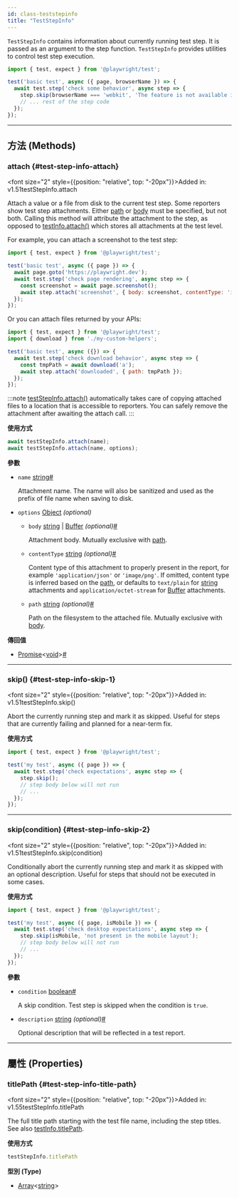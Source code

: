 ```yaml
---
id: class-teststepinfo
title: "TestStepInfo"
---
```



`TestStepInfo` contains information about currently running test step. It is passed as an argument to the step function. `TestStepInfo` provides utilities to control test step execution.

```js
import { test, expect } from '@playwright/test';

test('basic test', async ({ page, browserName }) => {
  await test.step('check some behavior', async step => {
    step.skip(browserName === 'webkit', 'The feature is not available in WebKit');
    // ... rest of the step code
  });
});
```


---

## 方法 (Methods)

### attach {#test-step-info-attach}

<font size="2" style={{position: "relative", top: "-20px"}}>Added in: v1.51</font><x-search>testStepInfo.attach</x-search>

Attach a value or a file from disk to the current test step. Some reporters show test step attachments. Either [path](/api/class-teststepinfo.mdx#test-step-info-attach-option-path) or [body](/api/class-teststepinfo.mdx#test-step-info-attach-option-body) must be specified, but not both. Calling this method will attribute the attachment to the step, as opposed to [testInfo.attach()](/api/class-testinfo.mdx#test-info-attach) which stores all attachments at the test level.

For example, you can attach a screenshot to the test step:

```js
import { test, expect } from '@playwright/test';

test('basic test', async ({ page }) => {
  await page.goto('https://playwright.dev');
  await test.step('check page rendering', async step => {
    const screenshot = await page.screenshot();
    await step.attach('screenshot', { body: screenshot, contentType: 'image/png' });
  });
});
```

Or you can attach files returned by your APIs:

```js
import { test, expect } from '@playwright/test';
import { download } from './my-custom-helpers';

test('basic test', async ({}) => {
  await test.step('check download behavior', async step => {
    const tmpPath = await download('a');
    await step.attach('downloaded', { path: tmpPath });
  });
});
```

:::note
[testStepInfo.attach()](/api/class-teststepinfo.mdx#test-step-info-attach) automatically takes care of copying attached files to a location that is accessible to reporters. You can safely remove the attachment after awaiting the attach call.
:::

**使用方式**

```js
await testStepInfo.attach(name);
await testStepInfo.attach(name, options);
```

**參數**
- `name` [string]<a aria-hidden="true" tabIndex="-1" class="list-anchor-link" id="test-step-info-attach-option-name"/><a href="#test-step-info-attach-option-name" class="list-anchor">#</a>
  
  Attachment name. The name will also be sanitized and used as the prefix of file name when saving to disk.
- `options` [Object] *(optional)*
  - `body` [string] | [Buffer] *(optional)*<a aria-hidden="true" tabIndex="-1" class="list-anchor-link" id="test-step-info-attach-option-body"/><a href="#test-step-info-attach-option-body" class="list-anchor">#</a>
    
    Attachment body. Mutually exclusive with [path](/api/class-teststepinfo.mdx#test-step-info-attach-option-path).
  - `contentType` [string] *(optional)*<a aria-hidden="true" tabIndex="-1" class="list-anchor-link" id="test-step-info-attach-option-content-type"/><a href="#test-step-info-attach-option-content-type" class="list-anchor">#</a>
    
    Content type of this attachment to properly present in the report, for example `'application/json'` or `'image/png'`. If omitted, content type is inferred based on the [path](/api/class-teststepinfo.mdx#test-step-info-attach-option-path), or defaults to `text/plain` for [string] attachments and `application/octet-stream` for [Buffer] attachments.
  - `path` [string] *(optional)*<a aria-hidden="true" tabIndex="-1" class="list-anchor-link" id="test-step-info-attach-option-path"/><a href="#test-step-info-attach-option-path" class="list-anchor">#</a>
    
    Path on the filesystem to the attached file. Mutually exclusive with [body](/api/class-teststepinfo.mdx#test-step-info-attach-option-body).

**傳回值**
- [Promise]&lt;[void]&gt;<a aria-hidden="true" tabIndex="-1" class="list-anchor-link" id="test-step-info-attach-return"/><a href="#test-step-info-attach-return" class="list-anchor">#</a>

---

### skip() {#test-step-info-skip-1}

<font size="2" style={{position: "relative", top: "-20px"}}>Added in: v1.51</font><x-search>testStepInfo.skip()</x-search>

Abort the currently running step and mark it as skipped. Useful for steps that are currently failing and planned for a near-term fix.

**使用方式**

```js
import { test, expect } from '@playwright/test';

test('my test', async ({ page }) => {
  await test.step('check expectations', async step => {
    step.skip();
    // step body below will not run
    // ...
  });
});
```

---

### skip(condition) {#test-step-info-skip-2}

<font size="2" style={{position: "relative", top: "-20px"}}>Added in: v1.51</font><x-search>testStepInfo.skip(condition)</x-search>

Conditionally abort the currently running step and mark it as skipped with an optional description. Useful for steps that should not be executed in some cases.

**使用方式**

```js
import { test, expect } from '@playwright/test';

test('my test', async ({ page, isMobile }) => {
  await test.step('check desktop expectations', async step => {
    step.skip(isMobile, 'not present in the mobile layout');
    // step body below will not run
    // ...
  });
});
```

**參數**
- `condition` [boolean]<a aria-hidden="true" tabIndex="-1" class="list-anchor-link" id="test-step-info-skip-2-option-condition"/><a href="#test-step-info-skip-2-option-condition" class="list-anchor">#</a>
  
  A skip condition. Test step is skipped when the condition is `true`.
- `description` [string] *(optional)*<a aria-hidden="true" tabIndex="-1" class="list-anchor-link" id="test-step-info-skip-2-option-description"/><a href="#test-step-info-skip-2-option-description" class="list-anchor">#</a>
  
  Optional description that will be reflected in a test report.

---

## 屬性 (Properties)

### titlePath {#test-step-info-title-path}

<font size="2" style={{position: "relative", top: "-20px"}}>Added in: v1.55</font><x-search>testStepInfo.titlePath</x-search>

The full title path starting with the test file name, including the step titles. See also [testInfo.titlePath](/api/class-testinfo.mdx#test-info-title-path).

**使用方式**

```js
testStepInfo.titlePath
```

**型別 (Type)**
- [Array]&lt;[string]&gt;


[Accessibility]: /api/class-accessibility.mdx "Accessibility"
[Android]: /api/class-android.mdx "Android"
[AndroidDevice]: /api/class-androiddevice.mdx "AndroidDevice"
[AndroidInput]: /api/class-androidinput.mdx "AndroidInput"
[AndroidSocket]: /api/class-androidsocket.mdx "AndroidSocket"
[AndroidWebView]: /api/class-androidwebview.mdx "AndroidWebView"
[APIRequest]: /api/class-apirequest.mdx "APIRequest"
[APIRequestContext]: /api/class-apirequestcontext.mdx "APIRequestContext"
[APIResponse]: /api/class-apiresponse.mdx "APIResponse"
[APIResponseAssertions]: /api/class-apiresponseassertions.mdx "APIResponseAssertions"
[Browser]: /api/class-browser.mdx "Browser"
[BrowserContext]: /api/class-browsercontext.mdx "BrowserContext"
[BrowserServer]: /api/class-browserserver.mdx "BrowserServer"
[BrowserType]: /api/class-browsertype.mdx "BrowserType"
[CDPSession]: /api/class-cdpsession.mdx "CDPSession"
[Clock]: /api/class-clock.mdx "Clock"
[ConsoleMessage]: /api/class-consolemessage.mdx "ConsoleMessage"
[Coverage]: /api/class-coverage.mdx "Coverage"
[Dialog]: /api/class-dialog.mdx "Dialog"
[Download]: /api/class-download.mdx "Download"
[Electron]: /api/class-electron.mdx "Electron"
[ElectronApplication]: /api/class-electronapplication.mdx "ElectronApplication"
[ElementHandle]: /api/class-elementhandle.mdx "ElementHandle"
[FileChooser]: /api/class-filechooser.mdx "FileChooser"
[Frame]: /api/class-frame.mdx "Frame"
[FrameLocator]: /api/class-framelocator.mdx "FrameLocator"
[GenericAssertions]: /api/class-genericassertions.mdx "GenericAssertions"
[JSHandle]: /api/class-jshandle.mdx "JSHandle"
[Keyboard]: /api/class-keyboard.mdx "Keyboard"
[Locator]: /api/class-locator.mdx "Locator"
[LocatorAssertions]: /api/class-locatorassertions.mdx "LocatorAssertions"
[Logger]: /api/class-logger.mdx "Logger"
[Mouse]: /api/class-mouse.mdx "Mouse"
[Page]: /api/class-page.mdx "Page"
[PageAssertions]: /api/class-pageassertions.mdx "PageAssertions"
[Playwright]: /api/class-playwright.mdx "Playwright"
[PlaywrightAssertions]: /api/class-playwrightassertions.mdx "PlaywrightAssertions"
[Request]: /api/class-request.mdx "Request"
[Response]: /api/class-response.mdx "Response"
[Route]: /api/class-route.mdx "Route"
[Selectors]: /api/class-selectors.mdx "Selectors"
[SnapshotAssertions]: /api/class-snapshotassertions.mdx "SnapshotAssertions"
[TimeoutError]: /api/class-timeouterror.mdx "TimeoutError"
[Touchscreen]: /api/class-touchscreen.mdx "Touchscreen"
[Tracing]: /api/class-tracing.mdx "Tracing"
[Video]: /api/class-video.mdx "Video"
[WebError]: /api/class-weberror.mdx "WebError"
[WebSocket]: /api/class-websocket.mdx "WebSocket"
[WebSocketRoute]: /api/class-websocketroute.mdx "WebSocketRoute"
[Worker]: /api/class-worker.mdx "Worker"
[Fixtures]: /api/class-fixtures.mdx "Fixtures"
[FullConfig]: /api/class-fullconfig.mdx "FullConfig"
[FullProject]: /api/class-fullproject.mdx "FullProject"
[Location]: /api/class-location.mdx "Location"
[Test]: /api/class-test.mdx "Test"
[TestConfig]: /api/class-testconfig.mdx "TestConfig"
[TestInfo]: /api/class-testinfo.mdx "TestInfo"
[TestInfoError]: /api/class-testinfoerror.mdx "TestInfoError"
[TestOptions]: /api/class-testoptions.mdx "TestOptions"
[TestProject]: /api/class-testproject.mdx "TestProject"
[TestStepInfo]: /api/class-teststepinfo.mdx "TestStepInfo"
[WorkerInfo]: /api/class-workerinfo.mdx "WorkerInfo"
[Reporter]: /api/class-reporter.mdx "Reporter"
[Suite]: /api/class-suite.mdx "Suite"
[TestCase]: /api/class-testcase.mdx "TestCase"
[TestError]: /api/class-testerror.mdx "TestError"
[TestResult]: /api/class-testresult.mdx "TestResult"
[TestStep]: /api/class-teststep.mdx "TestStep"
[Element]: https://developer.mozilla.org/en-US/docs/Web/API/element "Element"
[EvaluationArgument]: /evaluating.mdx#evaluation-argument "EvaluationArgument"
[Promise]: https://developer.mozilla.org/en-US/docs/Web/JavaScript/Reference/Global_Objects/Promise "Promise"
[iterator]: https://developer.mozilla.org/en-US/docs/Web/JavaScript/Reference/Iteration_protocols "Iterator"
[origin]: https://developer.mozilla.org/en-US/docs/Glossary/Origin "Origin"
[selector]: https://developer.mozilla.org/en-US/docs/Web/CSS/CSS_Selectors "selector"
[Serializable]: https://developer.mozilla.org/en-US/docs/Web/JavaScript/Reference/Global_Objects/JSON/stringify#Description "Serializable"
[UIEvent.detail]: https://developer.mozilla.org/en-US/docs/Web/API/UIEvent/detail "UIEvent.detail"
[UnixTime]: https://en.wikipedia.org/wiki/Unix_time "Unix Time"
[xpath]: https://developer.mozilla.org/en-US/docs/Web/XPath "xpath"

[Array]: https://developer.mozilla.org/en-US/docs/Web/JavaScript/Reference/Global_Objects/Array "Array"
[boolean]: https://developer.mozilla.org/en-US/docs/Web/JavaScript/Data_structures#Boolean_type "Boolean"
[Buffer]: https://nodejs.org/api/buffer.html#buffer_class_buffer "Buffer"
[ChildProcess]: https://nodejs.org/api/child_process.html "ChildProcess"
[Date]: https://developer.mozilla.org/en-US/docs/Web/JavaScript/Reference/Global_Objects/Date "Date"
[Error]: https://nodejs.org/api/errors.html#errors_class_error "Error"
[EventEmitter]: https://nodejs.org/api/events.html#events_class_eventemitter "EventEmitter"
[function]: https://developer.mozilla.org/en-US/docs/Web/JavaScript/Reference/Global_Objects/Function "Function"
[FormData]: https://developer.mozilla.org/en-US/docs/Web/API/FormData "FormData"
[Map]: https://developer.mozilla.org/en-US/docs/Web/JavaScript/Reference/Global_Objects/Map "Map"
[Metadata]: https://developer.mozilla.org/en-US/docs/Web/JavaScript/Reference/Global_Objects/Object "Object&lt;string, any&gt;"
[null]: https://developer.mozilla.org/en-US/docs/Web/JavaScript/Reference/Global_Objects/null "null"
[number]: https://developer.mozilla.org/en-US/docs/Web/JavaScript/Data_structures#Number_type "Number"
[Object]: https://developer.mozilla.org/en-US/docs/Web/JavaScript/Reference/Global_Objects/Object "Object"
[Promise]: https://developer.mozilla.org/en-US/docs/Web/JavaScript/Reference/Global_Objects/Promise "Promise"
[Readable]: https://nodejs.org/api/stream.html#stream_class_stream_readable "Readable"
[ReadStream]: https://nodejs.org/api/fs.html#class-fsreadstream "ReadStream"
[RegExp]: https://developer.mozilla.org/en-US/docs/Web/JavaScript/Reference/Global_Objects/RegExp "RegExp"
[string]: https://developer.mozilla.org/en-US/docs/Web/JavaScript/Data_structures#String_type "string"
[void]: https://developer.mozilla.org/en-US/docs/Web/JavaScript/Reference/Global_Objects/undefined "void"
[URL]: https://nodejs.org/api/url.html "URL"
[URLSearchParams]: https://developer.mozilla.org/en-US/docs/Web/API/URLSearchParams "URLSearchParams"

[all available image tags]: https://mcr.microsoft.com/en-us/product/playwright/about "all available image tags"
[Microsoft Artifact Registry]: https://mcr.microsoft.com/en-us/product/playwright/about "Microsoft Artifact Registry"
[Dockerfile.noble]: https://github.com/microsoft/playwright/blob/main/utils/docker/Dockerfile.noble "Dockerfile.noble"
